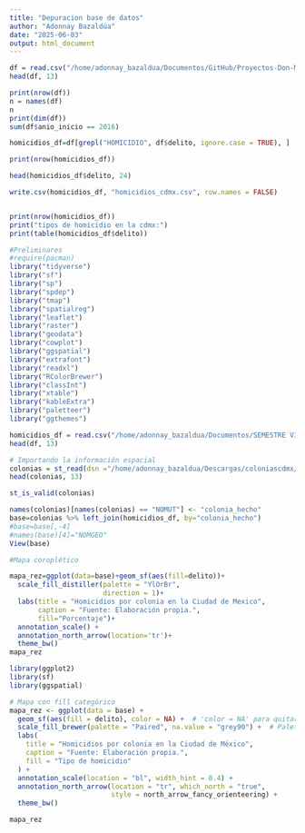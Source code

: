 ```yaml
---
title: "Depuracion base de datos"
author: "Adonnay Bazaldúa"
date: "2025-06-03"
output: html_document
---
```



```r
df = read.csv("/home/adonnay_bazaldua/Documentos/GitHub/Proyectos-Don-Mike/databases/homicidios_final.csv", encoding = "UTF-8")
head(df, 13)

print(nrow(df))
n = names(df)
n
print(dim(df))
sum(df$anio_inicio == 2016)

```


```r
homicidios_df=df[grepl("HOMICIDIO", df$delito, ignore.case = TRUE), ]

print(nrow(homicidios_df))

head(homicidios_df$delito, 24)
```



```r
write.csv(homicidios_df, "homicidios_cdmx.csv", row.names = FALSE)


print(nrow(homicidios_df))
print("tipos de homicidio en la cdmx:")
print(table(homicidios_df$delito))

```


```r
#Preliminares
#require(pacman)
library("tidyverse")
library("sf")
library("sp")
library("spdep")
library("tmap")
library("spatialreg")
library("leaflet")
library("raster")
library("geodata")
library("cowplot")
library("ggspatial")
library("extrafont")
library("readxl")
library("RColorBrewer")
library("classInt")
library("xtable")
library("kableExtra")
library("paletteer")
library("ggthemes")
```

```r
homicidios_df = read.csv("/home/adonnay_bazaldua/Documentos/SEMESTRE VI/Estadistica espacial II/homicidios_filtrados.csv", encoding = "UTF-8")
head(df, 13)
```


```r
# Importando la información espacial
colonias = st_read(dsn ="/home/adonnay_bazaldua/Descargas/coloniascdmx/colonias_iecm.shp")
head(colonias, 13)
```

```r
st_is_valid(colonias)
```


```r
names(colonias)[names(colonias) == "NOMUT"] <- "colonia_hecho"
base=colonias %>% left_join(homicidios_df, by="colonia_hecho")
#base=base[,-4]
#names(base)[4]="NOMGEO"
View(base)
```


```r
#Mapa coroplético

mapa_rez=ggplot(data=base)+geom_sf(aes(fill=delito))+
  scale_fill_distiller(palette = "YlOrBr",
                       direction = 1)+
  labs(title = "Homicidios por colonia en la Ciudad de Mexico", 
       caption = "Fuente: Elaboración propia.",
       fill="Porcentaje")+
  annotation_scale() +
  annotation_north_arrow(location='tr')+
  theme_bw()
mapa_rez
```
```r
library(ggplot2)
library(sf)
library(ggspatial)

# Mapa con fill categórico
mapa_rez <- ggplot(data = base) +
  geom_sf(aes(fill = delito), color = NA) +  # 'color = NA' para quitar bordes internos
  scale_fill_brewer(palette = "Paired", na.value = "grey90") +  # Paleta adecuada para factores
  labs(
    title = "Homicidios por colonia en la Ciudad de México",
    caption = "Fuente: Elaboración propia.",
    fill = "Tipo de homicidio"
  ) +
  annotation_scale(location = "bl", width_hint = 0.4) +
  annotation_north_arrow(location = "tr", which_north = "true",
                         style = north_arrow_fancy_orienteering) +
  theme_bw()

mapa_rez
```
















